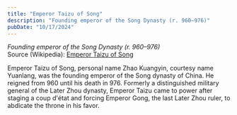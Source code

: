 ```yaml
---
title: "Emperor Taizu of Song"
description: "Founding emperor of the Song Dynasty (r. 960–976)"
pubDate: "10/17/2024"
---
```


*Founding emperor of the Song Dynasty (r. 960–976)*  
Source (Wikipedia): [Emperor Taizu of Song][1]

Emperor Taizu of Song, personal name Zhao Kuangyin, courtesy name Yuanlang, was the founding emperor of the Song dynasty of China. He reigned from 960 until his death in 976. Formerly a distinguished military general of the Later Zhou dynasty, Emperor Taizu came to power after staging a coup d'état and forcing Emperor Gong, the last Later Zhou ruler, to abdicate the throne in his favor.

[1]: https://en.wikipedia.org/wiki/Emperor_Taizu_of_Song
